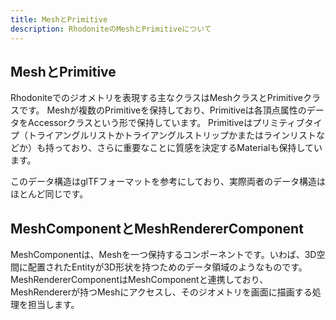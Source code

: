 ```yaml
---
title: MeshとPrimitive
description: RhodoniteのMeshとPrimitiveについて
---
```



<DocLayout>

## MeshとPrimitive

Rhodoniteでのジオメトリを表現する主なクラスはMeshクラスとPrimitiveクラスです。
Meshが複数のPrimitiveを保持しており、Primitiveは各頂点属性のデータをAccessorクラスという形で保持しています。
Primitiveはプリミティブタイプ（トライアングルリストかトライアングルストリップかまたはラインリストなどか）も持っており、さらに重要なことに質感を決定するMaterialも保持しています。

このデータ構造はglTFフォーマットを参考にしており、実際両者のデータ構造はほとんど同じです。

## MeshComponentとMeshRendererComponent

MeshComponentは、Meshを一つ保持するコンポーネントです。いわば、3D空間に配置されたEntityが3D形状を持つためのデータ領域のようなものです。
MeshRendererComponentはMeshComponentと連携しており、MeshRendererが持つMeshにアクセスし、そのジオメトリを画面に描画する処理を担当します。

</DocLayout>
